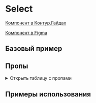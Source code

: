 
<Meta of={SelectStories} />

# Select

[Компонент в Контур.Гайдах](https://guides.kontur.ru/components/selection-elements/select/)

[Компонент в Figma](https://www.figma.com/file/87ScqxPzJpF9DcVBNYWOjM/%E2%9A%A1-Kontur-UI-Modern-Layout?node-id=203%3A2514)

<Description />

## Базовый пример

<Primary />

## Пропы

<details>
  <summary>Открыть таблицу с пропами</summary>
  <ArgTypes />
</details>

## Примеры использования

<Stories title="" includePrimary={false} />
